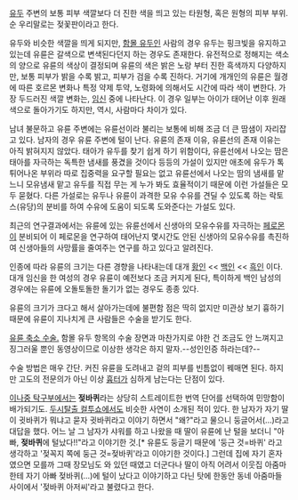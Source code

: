 [[유두#s-1|유두]] 주변의 보통 피부 색깔보다 더 진한 색을 띄고 있는 타원형, 혹은 원형의 피부 부위. 순 우리말로는 젖꽃판이라고 한다.

유두와 비슷한 색깔을 띄게 되지만, [[함몰 유두]]인 사람의 경우 유두는 핑크빛을 유지하고 있는데 유륜은 갈색으로 변색된다던지 하는 경우도 존재한다. 유전적으로 정해지는 색소의 양으로 유륜의 색상이 결정되며 유륜의 색은 밝은 노랑 부터 진한 흑색까지 다양하지만, 보통 피부가 밝을 수록 밝고, 피부가 검을 수록 진하다. 거기에 개개인의 유륜은 월경 에 따른 호르몬 변화나 특정 약제 투약, 노령화에 의해서도 시간에 따라 색이 변한다. 가장 두드러진 색깔 변화는, [[임신#s-2|임신]] 중에 나타난다. 이 경우 일부는 아이가 태어난 이후 원래 색으로 돌아가기도 하지만, 역시, 사람마다 차이가 있다.

남녀 불문하고 유륜 주변에는 유륜선이라 불리는 보통에 비해 조금 더 큰 땀샘이 자리잡고 있다. 남자의 경우 유륜 주변에 털이 난다. 유륜의 존재 이유, 유륜선의 존재 이유는 아직 밝혀지지 않았다. 태아가 유두를 찾기 쉽게 하기 위함이다, 유륜선에서 나오는 땀은 태아를 자극하는 독특한 냄새를 풍겼을 것이다 등등의 가설이 있지만 애초에 유두가 톡 튀어나온 부위라 따로 집중력을 요구할 필요는 없고 유륜선에서 나오는 땀의 냄새를 맡느니 모유냄새 맡고 유두를 직접 무는 게 누가 봐도 효율적이기 때문에 이런 가설들은 모두 묻혔다. 다른 가설로는 유두나 유륜이 과격한 모유 수유를 견딜 수 있도록 하는 락토스(유당)의 분비를 하여 수유에 도움이 되도록 도와준다는 가설도 있다.

최근의 연구결과에서는 유륜에 있는 유륜선에서 신생아의 모유수유를 자극하는 [[페로몬]]이 분비되어 이 페로몬을 연구하여 태어난지 몇시간도 안된 신생아의 모유수유를 촉진하여 신생아들의 사망률을 줄여주는 연구를 하고 있다고 알려진다.

인종에 따라 유륜의 크기는 다른 경향을 나타내는데 대개 [[황인]] << [[백인#s-1|백인]] << [[흑인]] 이다. 대개 임신을 한 여성의 경우 유륜이 예전보다 조금 커지게 된다, 특이하게 백인 남성의 경우에는 유륜에 오돌토돌한 돌기가 없는 경우도 종종 있다. 

유륜의 크기가 크다고 해서 살아가는데에 불편함 점은 딱히 없지만 미관상 보기 흉하기 때문에 유륜이 지나치게 큰 사람들은 수술을 받기도 한다. 

[http://www.youtube.com/watch?v=LWqp7w5wuzI 유륜 축소 수술.] 함몰 유두 항목의 수술 장면과 마찬가지로 야한 건 조금도 안 느껴지고 징그러울 뿐인 동영상이므로 이상한 생각은 하지 말자.--성인인증 하라는데?--

수술 방법은 매우 간단. 커진 유륜을 도려내고 겉의 피부를 빈틈없이 꿰매면 된다. 하지만 고도의 전문의가 아닌 이상 [[흉터]]가 심하게 남는다는 단점이 있다.

[[이나중 탁구부]]에서는 '''젖바퀴'''라는 상당히 스트레이트한 번역 단어를 선택하여 민망함이 배가되기도. 
[[두시탈출 컬투쇼]]에서도 비슷한 사연이 소개된 적이 있다. 한 남자가 자기 딸이 귓바퀴가 뭐냐고 묻자 귓바퀴라고 이야기 하면서 "왜?"라고 물으니 둥글어서(…)라고 대답을 했다. 어느 날 그 남자가 샤워를 하고 나왔을 때 딸이 유륜에 난 털을 보더니 "아빠, '''젖바퀴'''에 털났다!!"라고 이야기한 것.[* 유륜도 둥글기 때문에 '둥근 것=바퀴' 라고 생각하고 '젖꼭지 쪽에 둥근 것=젖바퀴'라고 이야기한 것이다.] 그런데 집에 자기 혼자였으면 모를까 그때 장모님도 와 있던 때였고 더군다나 딸이 아직 어려서 이웃집 아줌마한테 자기 아빠 젖바퀴(…)에 털이 났다고 이야기하고 다닌 탓에 한동안 동네 아줌마들 사이에서 '젖바퀴 아저씨'라고 불렸다고 한다.

